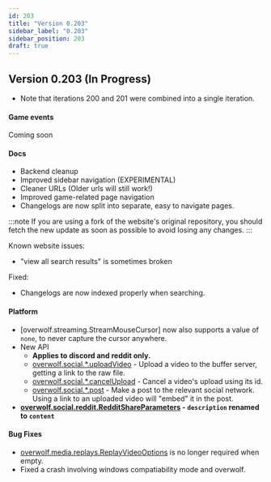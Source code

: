 ```yaml
---
id: 203
title: "Version 0.203"
sidebar_label: "0.203"
sidebar_position: 203
draft: true
---
```


## Version 0.203 (In Progress)
* Note that iterations 200 and 201 were combined into a single iteration.

#### Game events
Coming soon

#### Docs
- Backend cleanup
- Improved sidebar navigation (EXPERIMENTAL)
- Cleaner URLs (Older urls will still work!)
- Improved game-related page navigation
- Changelogs are now split into separate, easy to navigate pages.

:::note
If you are using a fork of the website's original repository, you should fetch the new update as soon as possible to avoid losing any changes.
:::

Known website issues:
- "view all search results" is sometimes broken

Fixed:
- Changelogs are now indexed properly when searching.

#### Platform
- [overwolf.streaming.StreamMouseCursor] now also supports a value of `none`, to never capture the cursor anywhere.
- New API
    - **Applies to discord and reddit only.**
    - [overwolf.social.*.uploadVideo](/api/social/reddit#uploadvideouploadvideoparameters-callback-callback) - Upload a video to the buffer server, getting a link to the raw file.
    - [overwolf.social.*.cancelUpload](/api/social/reddit#canceluploadid-callback) - Cancel a video's upload using its id.
    - [overwolf.social.*.post](/api/social/reddit#postredditshareparams-callback) - Make a post to the relevant social network. Using a link to an uploaded video will "embed" it in the post.
- **[overwolf.social.reddit.RedditShareParameters](/api/social/reddit#redditshareparameters-object) - `description` renamed to `content`**

#### Bug Fixes
- [overwolf.media.replays.ReplayVideoOptions](/api/media/replays#replayvideooptions-object) is no longer required when empty.
- Fixed a crash involving windows compatiability mode and overwolf.
